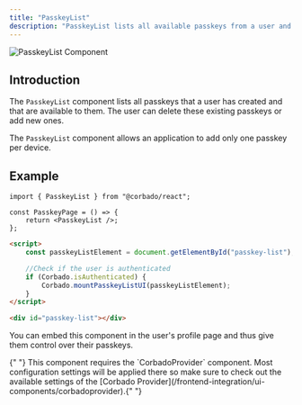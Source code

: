 ```yaml
---
title: "PasskeyList"
description: "PasskeyList lists all available passkeys from a user and allows to manage the passkeys."
---
```


![PasskeyList Component](/images/frontend-integration/ui-components/passkeylist/passkeylist.webp)

## Introduction

The `PasskeyList` component lists all passkeys that a user has created and that are available to them. The user can delete these existing passkeys or add new ones.

The `PasskeyList` component allows an application to add only one passkey per device.

## Example

<CodeGroup>

```tsx Typescript
import { PasskeyList } from "@corbado/react";

const PasskeyPage = () => {
    return <PasskeyList />;
};
```

```html VanillaJS
<script>
    const passkeyListElement = document.getElementById("passkey-list"); //Element where you want to render PasskeyList UI

    //Check if the user is authenticated
    if (Corbado.isAuthenticated) {
        Corbado.mountPasskeyListUI(passkeyListElement);
    }
</script>

<div id="passkey-list"></div>
```

</CodeGroup>

You can embed this component in the user's profile page and thus give them control over their passkeys.

<Note>
    {" "}
    This component requires the `CorbadoProvider` component. Most configuration settings
    will be applied there so make sure to check out the available settings of the
    [Corbado Provider](/frontend-integration/ui-components/corbadoprovider).{" "}
</Note>
